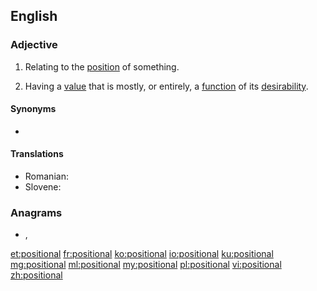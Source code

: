 ==English==

===Adjective===
{{en-adj|-}}

# Relating to the [[position]] of something.
# {{lb|en|economics}} Having a [[value]] that is mostly, or entirely, a [[function]] of its [[desirability]].

====Synonyms====
* {{l|en|locational}}

====Translations====
{{trans-top|positional}}
* Romanian: {{t+|ro|pozițional}}
* Slovene: {{t|sl|položájen}}
{{trans-mid}}
{{trans-bottom}}

===Anagrams===
* {{l|en|isopointal}}, {{l|en|spoliation}}

[[et:positional]]
[[fr:positional]]
[[ko:positional]]
[[io:positional]]
[[ku:positional]]
[[mg:positional]]
[[ml:positional]]
[[my:positional]]
[[pl:positional]]
[[vi:positional]]
[[zh:positional]]